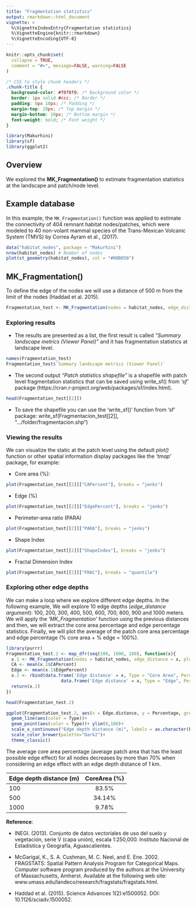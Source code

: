 ```yaml
---
title: "Fragmentation statistics"
output: rmarkdown::html_document
vignette: >
  %\VignetteIndexEntry{Fragmentation statistics}
  %\VignetteEngine{knitr::rmarkdown}
  %\VignetteEncoding{UTF-8}
---
```


```r
knitr::opts_chunk$set(
  collapse = TRUE,
  comment = "#>", message=FALSE, warning=FALSE
)
```

```css
/* CSS to style chunk headers */
.chunk-title {
  background-color: #f0f0f0; /* Background color */
  border: 1px solid #ccc; /* Border */
  padding: 8px 10px; /* Padding */
  margin-top: 20px; /* Top margin */
  margin-bottom: 10px; /* Bottom margin */
  font-weight: bold; /* Font weight */
}
```

```r
library(Makurhini)
library(sf)
library(ggplot2)
```

## Overview
We explored the <strong> MK_Fragmentation() </strong> to estimate fragmentation statistics at the landscape and patch/node level.

## Example database 
In this example, the `MK_Fragmentation()` function was applied to estimate the connectivity of 404 remnant habitat nodes/patches, which were modeled to 40 non-volant mammal species of the Trans-Mexican Volcanic System (TMVS) by Correa Ayram et al., (2017).

```r
data("habitat_nodes", package = "Makurhini")
nrow(habitat_nodes) # Number of nodes
plot(st_geometry(habitat_nodes), col = "#00B050")
```

## MK_Fragmentation()

To define the edge of the nodes we will use a distance of 500 m from the limit of the nodes (Haddad et al. 2015).


```r
Fragmentation_test <- MK_Fragmentation(nodes = habitat_nodes, edge_distance = 500, plot = TRUE, min_node_area = 100, landscape_area = NULL, area_unit = "km2", perimeter_unit = "km")
```

### Exploring results

* The results are presented as a list, the first result is called *"Summary landscape metrics (Viewer Panel)"* and it has fragmentation statistics at landscape level.

```r
names(Fragmentation_test)
Fragmentation_test$`Summary landscape metrics (Viewer Panel)`
```

* The second output *"Patch statistics shapefile"* is a shapefile with patch level fragmentation statistics that can be saved using write_sf() from *'sf'* package (https://cran.r-project.org/web/packages/sf/index.html).

```r
head(Fragmentation_test[[2]])
```

* To save the shapefile you can use the 'write_sf()' function from 'sf' package: write_sf(Fragmentacion_test[[2]], ".../folder/fragmentacion.shp")

### Viewing the results
We can visualize the static at the patch level using the default *plot()* function or other spatial information display packages like the *'tmap'* package, for example:

* Core area (%):

```r
plot(Fragmentation_test[[2]]["CAPercent"], breaks = "jenks")
```

* Edge (%)

```r
plot(Fragmentation_test[[2]]["EdgePercent"], breaks = "jenks")
```

* Perimeter-area ratio (PARA)

```r
plot(Fragmentation_test[[2]]["PARA"], breaks = "jenks")
```

* Shape Index

```r
plot(Fragmentation_test[[2]]["ShapeIndex"], breaks = "jenks")
```

* Fractal Dimension Index

```r
plot(Fragmentation_test[[2]]["FRAC"], breaks = "quantile")
```

### Exploring other edge depths
We can make a loop where we explore different edge depths. In the following example, We will explore 10 edge depths (*edge_distance argument*): 100, 200, 300, 400, 500, 600, 700, 800, 900 and 1000 meters. We will apply the *'MK_Fragmentation'* function using the previous distances and then, we will extract the core area percentage and edge percentage statistics. Finally, we will plot the average of the patch core area percentage and edge percentage (% core area + % edge = 100%). 

```r
library(purrr)
Fragmentation_test.2 <- map_dfr(seq(100, 1000, 100), function(x){
  x.1 <- MK_Fragmentation(nodes = habitat_nodes, edge_distance = x, plot = FALSE)[[2]]
  CA <- mean(x.1$CAPercent)
  Edge <- mean(x.1$EdgePercent)
  x.2 <- rbind(data.frame('Edge distance' = x, Type = "Core Area", Percentage = CA),
                     data.frame('Edge distance' = x, Type = "Edge", Percentage = Edge))
  return(x.2)
})

head(Fragmentation_test.2)
```


```r
ggplot(Fragmentation_test.2, aes(x = Edge.distance, y = Percentage, group = Type)) +
  geom_line(aes(color = Type))+
  geom_point(aes(color = Type))+ ylim(0,100)+
  scale_x_continuous("Edge depth distance (m)", labels = as.character(Fragmentation_test.2$Edge.distance), breaks = Fragmentation_test.2$Edge.distance)+
  scale_color_brewer(palette="Dark2")+
  theme_classic()
```


The average core area percentage (average patch area that has the least possible edge effect) for all nodes decreases by more than 70% when considering an edge effect with an edge depth distance of 1 km.


 |Edge depth distance (m) | CoreArea (%)|
 |------------------------|:-----------:|
 |100                     | 83.5%       |
 |500                     | 34.14%      |
 |1000                    | 9.78%       |


<strong>Reference</strong>:

* INEGI. (2013). Conjunto de datos vectoriales de uso del suelo y vegetación, serie V (capa unión), escala 1:250,000. Instituto Nacional de Estadística y Geografía, Aguascalientes.

* McGarigal, K., S. A. Cushman, M. C. Neel, and E. Ene. 2002. FRAGSTATS: Spatial Pattern Analysis Program for Categorical Maps. Computer software program produced by the authors at the University of Massachusetts, Amherst. Available at the following web site: www.umass.edu/landeco/research/fragstats/fragstats.html.

* Haddad et al. (2015). Science Advances 1(2):e1500052. DOI: 10.1126/sciadv.1500052.
